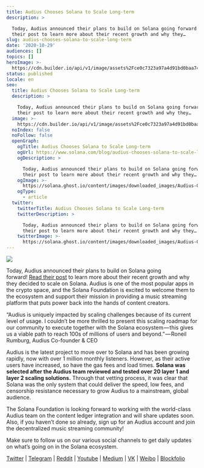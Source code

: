 ```yaml
---
title: Audius Chooses Solana to Scale Long-term
description: >

  Today, Audius announced their plans to build on Solana going forward! Read
  their post to learn more about their recent growth and why they…
slug: audius-chooses-solana-to-scale-long-term
date: '2020-10-29'
audiences: []
topics: []
heroImage: >-
  https://cdn.builder.io/api/v1/image/assets%2Fce0c7323a97a4d91bd0baa7490ec9139%2F8bac526f3d1a4bcb917fb7750478c2cd
status: published
locale: en
seo:
  title: Audius Chooses Solana to Scale Long-term
  description: >

    Today, Audius announced their plans to build on Solana going forward! Read
    their post to learn more about their recent growth and why they…
  image: >-
    https://cdn.builder.io/api/v1/image/assets%2Fce0c7323a97a4d91bd0baa7490ec9139%2F8bac526f3d1a4bcb917fb7750478c2cd
  noIndex: false
  noFollow: false
  openGraph:
    ogTitle: Audius Chooses Solana to Scale Long-term
    ogUrl: https://www.solana.com/blog/audius-chooses-solana-to-scale-long-term
    ogDescription: >

      Today, Audius announced their plans to build on Solana going forward! Read
      their post to learn more about their recent growth and why they…
    ogImage: >-
      https://solana.ghost.io/content/images/downloaded_images/Audius-Chooses-Solana-to-Scale-Long-term/0--WONRWtWPzemdCsi-3.png
    ogType:
      - article
  twitter:
    twitterTitle: Audius Chooses Solana to Scale Long-term
    twitterDescription: >

      Today, Audius announced their plans to build on Solana going forward! Read
      their post to learn more about their recent growth and why they…
    twitterImage: >-
      https://solana.ghost.io/content/images/downloaded_images/Audius-Chooses-Solana-to-Scale-Long-term/0--WONRWtWPzemdCsi-3.png
---
```


![](/audius-chooses-solana-to-scale-long-term/image-1.jpg)

Today, Audius announced their plans to build on Solana going forward! [Read their post](https://medium.com/audius/audius-selects-solana-to-scale-community-owned-music-streaming-8a868db644eb?ref=solana.ghost.io) to learn more about their recent growth and why they decided to scale on Solana. Audius is one of the most popular apps in the crypto space, and the Solana Foundation is excited to welcome them to the ecosystem and support their mission in providing a music streaming platform that puts power back into the hands of content creators.

“Audius is uniquely impacted by scaling challenges because of its current level of usage. I couldn’t be more thrilled to present this scaling roadmap for our community to execute together with the Solana ecosystem — this gives us a viable path to reach 100s of millions of users and beyond.” — Roneil Rumburg, Audius Co-founder & CEO

Audius is the latest project to move over to Solana and has been growing rapidly, now with over 1 million monthly listeners. However, as their active users have increased, so have the gas fees and load times. **Solana was selected after the Audius team reviewed and tested over 20 layer 1 and layer 2 scaling solutions.** Through that vetting process, it was clear that Solana was the only system that could deliver the speed, low fees, and censorship resistance necessary to grow Audius to a mainstream, global audience.

The Solana Foundation is looking forward to working with the world-class Audius team on the content ledger integration and will share updates soon. Also, if you haven’t done so already, sign up for an Audius account and join the decentralized music streaming community!

Make sure to follow us on our various social channels to get daily updates on what’s going on in the Solana ecosystem.

[Twitter](https://twitter.com/solana?ref=solana.ghost.io) | [Telegram](https://t.me/solanaio?ref=solana.ghost.io) | [Reddit](https://www.reddit.com/r/solana/?ref=solana.ghost.io) | [Youtube](https://www.youtube.com/c/solanalabs?ref=solana.ghost.io) | [Medium](https://medium.com/solana-labs?ref=solana.ghost.io) | [VK](https://vk.com/solanarus?ref=solana.ghost.io) | [Weibo](https://www.weibo.com/SolanaNews?is_all=1&ref=solana.ghost.io) | [Blockfolio](https://blockfolio.com/coin/SOL?ref=solana.ghost.io)
